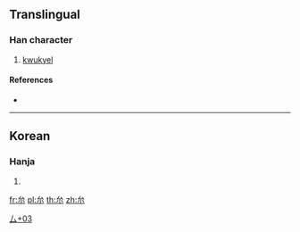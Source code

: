 ==Translingual==

===Han character===
{{Han char|rn=28|rad=厶|as=03|sn=5|four=|canj=IF|ids=⿱厶小}}

# [[kwukyel]]

====References====
* {{Han ref|kx=0164.111|dj=0372.111|hdz=10385.021|uh=53BC|ud=21436}}

----

==Korean==

===Hanja===
{{ko-hanja|hangeul=[[윽]], [[금]]|rv=euk, geum|mr=ŭk, kŭm|y=uk, kum}}

# {{defn|lang=ko|sort=厶03}}

[[Category:Korean-only CJKV Characters|厶+03]]

[[fr:厼]]
[[pl:厼]]
[[th:厼]]
[[zh:厼]]